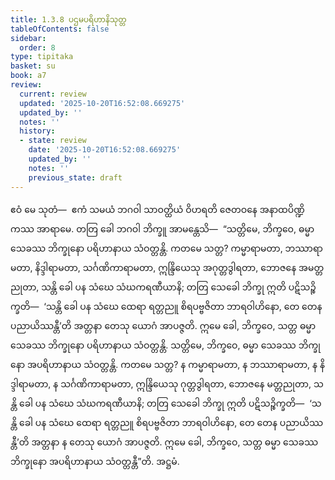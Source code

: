 ```yaml
---
title: 1.3.8 ပဌမပရိဟာနိသုတ္တ
tableOfContents: false
sidebar:
  order: 8
type: tipitaka
basket: su
book: a7
review:
  current: review
  updated: '2025-10-20T16:52:08.669275'
  updated_by: ''
  notes: ''
  history:
  - state: review
    date: '2025-10-20T16:52:08.669275'
    updated_by: ''
    notes: ''
    previous_state: draft
---
```



<DynamicBreadcrumb />


<ReviewStatus review={frontmatter.review} showDetails={true} />

<HypothesisAnnotation frontmatter={frontmatter} />

<Division number="28" book="a7" e="ch" v="16" p="415">

<Paragraph number="145" book="a7">
ဧဝံ မေ သုတံ—  ဧကံ သမယံ ဘဂဝါ သာဝတ္ထိယံ ဝိဟရတိ ဇေတဝနေ အနာထပိဏ္ဍိကဿ အာရာမေ. တတြ ခေါ ဘဂဝါ ဘိက္ခူ အာမန္တေသိ—  “သတ္တိမေ, ဘိက္ခဝေ, ဓမ္မာ သေခဿ ဘိက္ခုနော ပရိဟာနာယ သံဝတ္တန္တိ. ကတမေ သတ္တ? ကမ္မာရာမတာ, ဘဿာရာမတာ, နိဒ္ဒါရာမတာ, သင်္ဂဏိကာရာမတာ, ဣန္ဒြိယေသု အဂုတ္တဒွါရတာ, ဘောဇနေ အမတ္တညုတာ, သန္တိ ခေါ ပန သံဃေ သံဃကရဏီယာနိ; တတြ သေခေါ ဘိက္ခု ဣတိ ပဋိသဉ္စိက္ခတိ—  ‘သန္တိ ခေါ ပန သံဃေ ထေရာ ရတ္တညူ စိရပဗ္ဗဇိတာ ဘာရဝါဟိနော, တေ တေန ပညာယိဿန္တီ’တိ အတ္တနာ တေသု ယောဂံ အာပဇ္ဇတိ. ဣမေ ခေါ, ဘိက္ခဝေ, သတ္တ ဓမ္မာ သေခဿ ဘိက္ခုနော ပရိဟာနာယ သံဝတ္တန္တိ.
</Paragraph>

<Paragraph number="146" book="a7">
သတ္တိမေ, ဘိက္ခဝေ, ဓမ္မာ သေခဿ ဘိက္ခုနော အပရိဟာနာယ သံဝတ္တန္တိ. ကတမေ သတ္တ? န ကမ္မာရာမတာ, န ဘဿာရာမတာ, န နိဒ္ဒါရာမတာ, န သင်္ဂဏိကာရာမတာ, ဣန္ဒြိယေသု ဂုတ္တဒွါရတာ, ဘောဇနေ မတ္တညုတာ, သန္တိ ခေါ ပန သံဃေ သံဃကရဏီယာနိ; တတြ သေခေါ ဘိက္ခု ဣတိ ပဋိသဉ္စိက္ခတိ—  ‘သန္တိ ခေါ ပန သံဃေ ထေရာ ရတ္တညူ စိရပဗ္ဗဇိတာ ဘာရဝါဟိနော, တေ တေန ပညာယိဿန္တီ’တိ အတ္တနာ န တေသု ယောဂံ အာပဇ္ဇတိ. ဣမေ ခေါ, ဘိက္ခဝေ, သတ္တ ဓမ္မာ သေခဿ ဘိက္ခုနော အပရိဟာနာယ သံဝတ္တန္တီ”တိ.

</Paragraph>
</Division>

<Paragraph number="147" type="center" book="a7">
အဋ္ဌမံ.
</Paragraph>